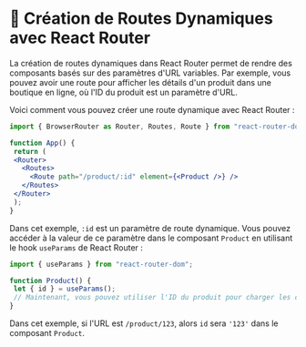 # 🧭 Création de Routes Dynamiques avec React Router

La création de routes dynamiques dans React Router permet de rendre des composants basés sur des paramètres d'URL variables. Par exemple, vous pouvez avoir une route pour afficher les détails d'un produit dans une boutique en ligne, où l'ID du produit est un paramètre d'URL.

Voici comment vous pouvez créer une route dynamique avec React Router :

```jsx copy
import { BrowserRouter as Router, Routes, Route } from "react-router-dom";

function App() {
 return (
 <Router>
   <Routes>
     <Route path="/product/:id" element={<Product />} />
   </Routes>
 </Router>
 );
}
```

Dans cet exemple, `:id` est un paramètre de route dynamique. Vous pouvez accéder à la valeur de ce paramètre dans le composant `Product` en utilisant le hook `useParams` de React Router :

```jsx copy
import { useParams } from "react-router-dom";

function Product() {
 let { id } = useParams();
 // Maintenant, vous pouvez utiliser l'ID du produit pour charger les données du produit
}
```

Dans cet exemple, si l'URL est `/product/123`, alors `id` sera `'123'` dans le composant `Product`.